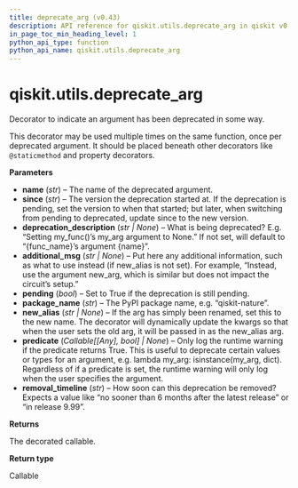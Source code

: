 ```yaml
---
title: deprecate_arg (v0.43)
description: API reference for qiskit.utils.deprecate_arg in qiskit v0.43
in_page_toc_min_heading_level: 1
python_api_type: function
python_api_name: qiskit.utils.deprecate_arg
---
```


<span id="qiskit-utils-deprecate-arg" />

# qiskit.utils.deprecate\_arg

<Function id="qiskit.utils.deprecate_arg" isDedicatedPage={true} github="https://github.com/qiskit/qiskit/tree/stable/0.24/qiskit/utils/deprecation.py" signature="deprecate_arg(name, *, since, additional_msg=None, deprecation_description=None, pending=False, package_name='qiskit-terra', new_alias=None, predicate=None, removal_timeline='no earlier than 3 months after the release date')">
  Decorator to indicate an argument has been deprecated in some way.

  This decorator may be used multiple times on the same function, once per deprecated argument. It should be placed beneath other decorators like `@staticmethod` and property decorators.

  **Parameters**

  *   **name** (*str*) – The name of the deprecated argument.
  *   **since** (*str*) – The version the deprecation started at. If the deprecation is pending, set the version to when that started; but later, when switching from pending to deprecated, update since to the new version.
  *   **deprecation\_description** (*str | None*) – What is being deprecated? E.g. “Setting my\_func()’s my\_arg argument to None.” If not set, will default to “\{func\_name}’s argument \{name}”.
  *   **additional\_msg** (*str | None*) – Put here any additional information, such as what to use instead (if new\_alias is not set). For example, “Instead, use the argument new\_arg, which is similar but does not impact the circuit’s setup.”
  *   **pending** (*bool*) – Set to True if the deprecation is still pending.
  *   **package\_name** (*str*) – The PyPI package name, e.g. “qiskit-nature”.
  *   **new\_alias** (*str | None*) – If the arg has simply been renamed, set this to the new name. The decorator will dynamically update the kwargs so that when the user sets the old arg, it will be passed in as the new\_alias arg.
  *   **predicate** (*Callable\[\[Any], bool] | None*) – Only log the runtime warning if the predicate returns True. This is useful to deprecate certain values or types for an argument, e.g. lambda my\_arg: isinstance(my\_arg, dict). Regardless of if a predicate is set, the runtime warning will only log when the user specifies the argument.
  *   **removal\_timeline** (*str*) – How soon can this deprecation be removed? Expects a value like “no sooner than 6 months after the latest release” or “in release 9.99”.

  **Returns**

  The decorated callable.

  **Return type**

  Callable
</Function>


